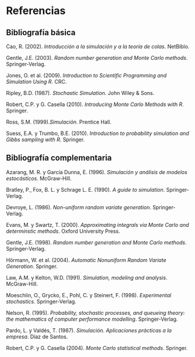 # Referencias {-}

<!-- 
`r if (knitr:::is_html_output()) '# Referencias {-}'`
-->

## Bibliografía básica {-}

Cao, R. (2002). *Introducción a la simulación y a la teoría de colas*. NetBiblo.

Gentle, J.E. (2003). *Random number generation and Monte Carlo methods*. Springer‐Verlag.

Jones, O. et al. (2009). *Introduction to Scientific Programming and Simulation Using R*. CRC. 

Ripley, B.D. (1987). *Stochastic Simulation*. John Wiley & Sons. 

Robert, C.P. y G. Casella (2010). *Introducing Monte Carlo Methods with R*. Springer. 

Ross, S.M. (1999).*Simulación*. Prentice Hall.

Suess, E.A. y Trumbo, B.E. (2010). *Introduction to probability simulation and Gibbs sampling with R*. Springer.

## Bibliografía complementaria {-}

Azarang, M. R. y García Dunna, E. (1996). *Simulación y análisis de
modelos estocásticos*. McGraw-Hill.

Bratley, P., Fox, B. L. y Schrage L. E. (1990). *A guide to simulation*.
Springer-Verlag.

Devroye, L. (1986). *Non-uniform random variate generation*.
Springer-Verlag.

Evans, M. y Swartz, T. (2000). *Approximating integrals via Monte Carlo and
determinstic methods*. Oxford University Press. 

Gentle, J.E. (1998). *Random number generation and Monte Carlo methods*.
Springer-Verlag.

Hörmann, W. et al. (2004). *Automatic Nonuniform Random Variate Generation*. Springer. 

Law, A.M. y Kelton, W.D. (1991). *Simulation, modeling and analysis*.
McGraw-Hill.

Moeschlin, O., Grycko, E., Pohl, C. y Steinert, F. (1998). *Experimental
stochastics*. Springer-Verlag.

Nelson, R. (1995). *Probability, stochastic processes, and queueing
theory: the mathematics of computer performance modelling*.
Springer-Verlag.

Pardo, L. y Valdés, T. (1987). *Simulación. Aplicaciones prácticas a la
empresa*. Díaz de Santos.

Robert, C.P. y G. Casella (2004). *Monte Carlo statistical methods*. Springer. 

